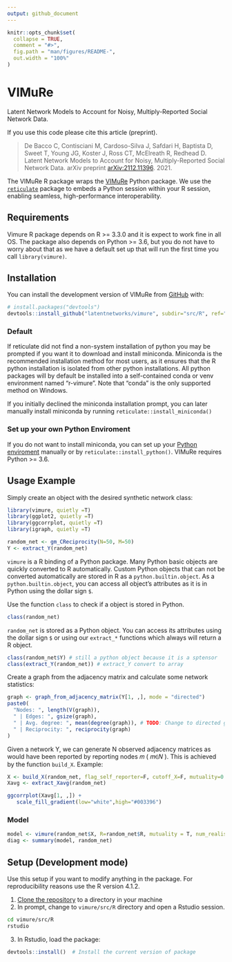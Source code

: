```yaml
---
output: github_document
---
```


<!-- README.md is generated from README.Rmd. Please edit that file -->

```r
knitr::opts_chunk$set(
  collapse = TRUE,
  comment = "#>",
  fig.path = "man/figures/README-",
  out.width = "100%"
)
```

# VIMuRe

<!-- badges: start -->
<!-- badges: end -->

Latent Network Models to Account for Noisy, Multiply-Reported Social Network Data.


If you use this code please cite this article (preprint).

> De Bacco C, Contisciani M, Cardoso-Silva J, Safdari H, Baptista D, Sweet T, Young JG, Koster J, Ross CT, McElreath R, Redhead D. Latent Network Models to Account for Noisy, Multiply-Reported Social Network Data. arXiv preprint [arXiv:2112.11396](https://arxiv.org/abs/2112.11396). 2021.

The VIMuRe R package wraps the [VIMuRe](https://github.com/latentnetworks/vimure/tree/18-vimure-v01-r-write-test_syntheticr/src/python) Python package. We use the [`reticulate`](https://rstudio.github.io/reticulate/) package to embeds a Python session within your R session, enabling seamless, high-performance interoperability. 

## Requirements

Vimure R package depends on R >= 3.3.0 and it is expect to work fine in all OS. 
The package also depends on Python >= 3.6, but you do not have to worry about that as we have a default set up that will run the first time you call `library(vimure)`. 

## Installation

You can install the development version of VIMuRe from [GitHub](https://github.com/) with:

``` r
# install.packages("devtools")
devtools::install_github("latentnetworks/vimure", subdir="src/R", ref="develop")
```

### Default

If reticulate did not find a non-system installation of python you may be prompted if you want it to download and install miniconda. Miniconda is the recommended installation method for most users, as it ensures that the R python installation is isolated from other python installations. All python packages will by default be installed into a self-contained conda or venv environment named "r-vimure". Note that "conda" is the only supported method on Windows. 

If you initially declined the miniconda installation prompt, you can later manually install miniconda by running `reticulate::install_miniconda()`

### Set up your own Python Enviroment

If you do not want to install miniconda, you can set up your [Python enviroment](http://timsherratt.org/digital-heritage-handbook/docs/python-pip-virtualenv/) manually or by `reticulate::install_python()`. VIMuRe requires Python >= 3.6.

## Usage Example

Simply create an object with the desired synthetic network class:

```r
library(vimure, quietly =T)
library(ggplot2, quietly =T)
library(ggcorrplot, quietly =T)
library(igraph, quietly =T)

random_net <- gm_CReciprocity(N=50, M=50)
Y <- extract_Y(random_net) 
```

`vimure` is a R binding of a Python package. Many Python basic objects are quickly converted to R automatically.
Custom Python objects that can not be converted automatically are stored in R as a `python.builtin.object`.
As a `python.builtin.object`, you can access all object's attributes as it is in Python using the dollar sign `$`.

Use the function `class` to check if a object is stored in Python.

```r
class(random_net)
```

`random_net` is stored as a Python object. You can access its attributes using the dollar sign `$` or using our `extract_*` functions which always will return a R object.

```r
class(random_net$Y) # still a python object because it is a sptensor
class(extract_Y(random_net)) # extract_Y convert to array
```

Create a graph from the adjacency matrix and calculate some network statistics:

```r
graph <- graph_from_adjacency_matrix(Y[1, ,], mode = "directed")
paste0(
  "Nodes: ", length(V(graph)),
  " | Edges: ", gsize(graph),
  " | Avg. degree: ", mean(degree(graph)), # TODO: Change to directed graph
  " | Reciprocity: ", reciprocity(graph)
)
```

Given a network Y, we can generate N observed adjacency matrices as would have been reported by reporting nodes  𝑚  ( 𝑚∈𝑁 ). This is achieved by the function `build_X`. Example:

```r
X <- build_X(random_net, flag_self_reporter=F, cutoff_X=F, mutuality=0.5, seed=20L)
Xavg <- extract_Xavg(random_net)

ggcorrplot(Xavg[1, ,]) + 
   scale_fill_gradient(low="white",high="#003396")
```



### Model

```r
model <- vimure(random_net$X, R=random_net$R, mutuality = T, num_realisations=1, max_iter=150)
diag <- summary(model, random_net)
```

## Setup (Development mode)

Use this setup if you want to modify anything in the package. For reproducibility reasons use the R version 4.1.2.

1. [Clone the repository](https://docs.github.com/en/repositories/creating-and-managing-repositories/cloning-a-repository) to a directory in your machine
2. In prompt, change to `vimure/src/R` directory and open a Rstudio session.
```bash
cd vimure/src/R
rstudio
```
3. In Rstudio, load the package:
``` r
devtools::install()  # Install the current version of package
```


